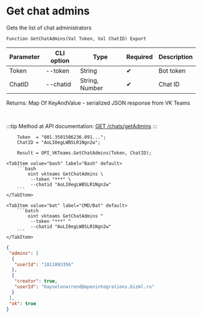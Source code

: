 ﻿---
sidebar_position: 4
description: Get chat admins and other functions to work with VKTeams in the Open Integration Package, a free open-source integration library for 1C:Enterprise 8, OneScript and CLI
keywords: [1C, 1С, 1С:Enterprise, 1С:Enterprise 8.3, API, Integration, Services, Exchange, OneScript, CLI, VKTeams]
---


# Get chat admins
 Gets the list of chat administrators



`Function GetChatAdmins(Val Token, Val ChatID) Export`

  | Parameter | CLI option | Type | Required | Description |
  |-|-|-|-|-|
  | Token | --token | String | &#x2714; | Bot token |
  | ChatID | --chatid | String, Number | &#x2714; | Chat ID |

  
  Returns:  Map Of KeyAndValue - serialized JSON response from VK Teams

<br/>

:::tip
Method at API documentation: [GET /chats/getAdmins](https://teams.vk.com/botapi/#/chats/get_chats_getAdmins)
:::
<br/>


```bsl title="1C:Enterprise/OneScript code example"
    Token  = "001.3501506236.091...";
    ChatID = "AoLI0egLWBSLR1Ngn2w";

    Result = OPI_VKTeams.GetChatAdmins(Token, ChatID);
```
 

 <Tabs>
  
    <TabItem value="bash" label="Bash" default>
        ```bash
            oint vkteams GetChatAdmins \
             --token "***" \
             --chatid "AoLI0egLWBSLR1Ngn2w"
        ```
    </TabItem>
  
    <TabItem value="bat" label="CMD/Bat" default>
        ```batch
            oint vkteams GetChatAdmins ^
             --token "***" ^
             --chatid "AoLI0egLWBSLR1Ngn2w"
        ```
    </TabItem>
</Tabs>


```json title="Result"
{
 "admins": [
  {
   "userId": "1011893356"
  },
  {
   "creator": true,
   "userId": "bayselonarrend@openintegrations.bizml.ru"
  }
 ],
 "ok": true
}
```
